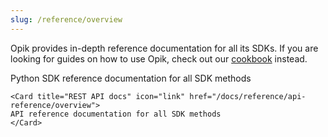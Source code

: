 ```yaml
---
slug: /reference/overview
---
```


Opik provides in-depth reference documentation for all its SDKs. If you are looking for
guides on how to use Opik, check out our [cookbook](/docs/cookbook/overview) instead.

<CardGroup cols={2}>
    <Card title="Python SDK docs" icon="link" href="https://www.comet.com/docs/opik/python-sdk-reference/">
    Python SDK reference documentation for all SDK methods
    </Card>

    <Card title="REST API docs" icon="link" href="/docs/reference/api-reference/overview">
    API reference documentation for all SDK methods
    </Card>

</CardGroup>
